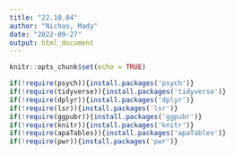 ```yaml
---
title: "22.10.04"
author: "Nichas, Mady"
date: "2022-09-27"
output: html_document
---
```


```r
knitr::opts_chunk$set(echo = TRUE)
```
```r
if(!require(psych)){install.packages('psych')}
if(!require(tidyverse)){install.packages('tidyverse')}
if(!require(dplyr)){install.packages('dplyr')}
if(!require(lsr)){install.packages('lsr')}
if(!require(ggpubr)){install.packages('ggpubr')}
if(!require(knitr)){install.packages('knitr')}
if(!require(apaTables)){install.packages('apaTables')}
if(!require(pwr)){install.packages('pwr')}
```

